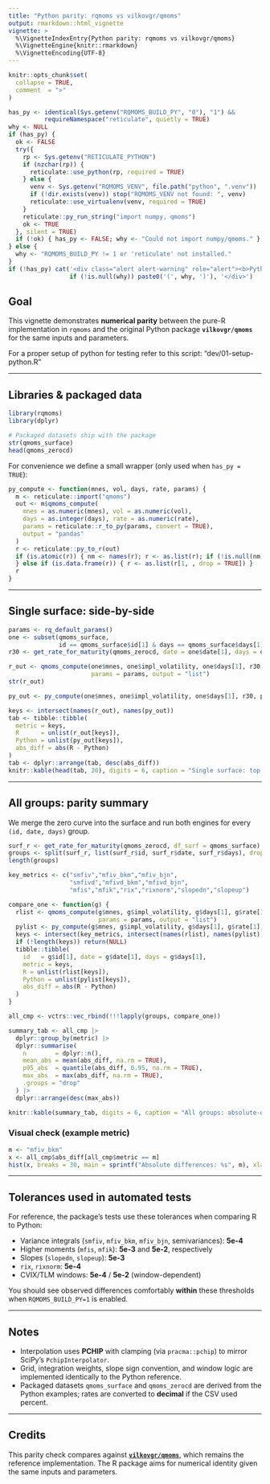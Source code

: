 ```yaml
---
title: "Python parity: rqmoms vs vilkovgr/qmoms"
output: rmarkdown::html_vignette
vignette: >
  %\VignetteIndexEntry{Python parity: rqmoms vs vilkovgr/qmoms}
  %\VignetteEngine{knitr::rmarkdown}
  %\VignetteEncoding{UTF-8}
---
```


```r
knitr::opts_chunk$set(
  collapse = TRUE,
  comment  = ">"
)
```

```r
has_py <- identical(Sys.getenv("RQMOMS_BUILD_PY", "0"), "1") &&
          requireNamespace("reticulate", quietly = TRUE)
why <- NULL
if (has_py) {
  ok <- FALSE
  try({
    rp <- Sys.getenv("RETICULATE_PYTHON")
    if (nzchar(rp)) {
      reticulate::use_python(rp, required = TRUE)
    } else {
      venv <- Sys.getenv("RQMOMS_VENV", file.path("python", ".venv"))
      if (!dir.exists(venv)) stop("RQMOMS_VENV not found: ", venv)
      reticulate::use_virtualenv(venv, required = TRUE)
    }
    reticulate::py_run_string("import numpy, qmoms")
    ok <- TRUE
  }, silent = TRUE)
  if (!ok) { has_py <- FALSE; why <- "Could not import numpy/qmoms." }
} else {
  why <- "RQMOMS_BUILD_PY != 1 or 'reticulate' not installed."
}
if (!has_py) cat('<div class="alert alert-warning" role="alert"><b>Python parity is disabled.</b> Set <code>RQMOMS_BUILD_PY=1</code> and either <code>RETICULATE_PYTHON</code> or <code>RQMOMS_VENV</code>. ',
                 if (!is.null(why)) paste0('(', why, ')'), '</div>')
```

## Goal

This vignette demonstrates **numerical parity** between the pure-R implementation in `rqmoms` and the original Python package **`vilkovgr/qmoms`** for the same inputs and parameters.

For a proper setup of python for testing refer to this script: "dev/01-setup-python.R"

---

## Libraries & packaged data

```r
library(rqmoms)
library(dplyr)

# Packaged datasets ship with the package
str(qmoms_surface)
head(qmoms_zerocd)
```

For convenience we define a small wrapper (only used when `has_py = TRUE`):

```r
py_compute <- function(mnes, vol, days, rate, params) {
  m <- reticulate::import("qmoms")
  out <- m$qmoms_compute(
    mnes = as.numeric(mnes), vol = as.numeric(vol),
    days = as.integer(days), rate = as.numeric(rate),
    params = reticulate::r_to_py(params, convert = TRUE),
    output = "pandas"
  )
  r <- reticulate::py_to_r(out)
  if (is.atomic(r)) { nm <- names(r); r <- as.list(r); if (!is.null(nm)) names(r) <- nm
  } else if (is.data.frame(r)) { r <- as.list(r[1, , drop = TRUE]) }
  r
}
```

---

## Single surface: side-by-side

```r
params <- rq_default_params()
one <- subset(qmoms_surface,
              id == qmoms_surface$id[1] & days == qmoms_surface$days[1])
r30 <- get_rate_for_maturity(qmoms_zerocd, date = one$date[1], days = one$days[1])

r_out <- qmoms_compute(one$mnes, one$impl_volatility, one$days[1], r30,
                       params = params, output = "list")
str(r_out)
```

```r
py_out <- py_compute(one$mnes, one$impl_volatility, one$days[1], r30, params)

keys <- intersect(names(r_out), names(py_out))
tab <- tibble::tibble(
  metric = keys,
  R      = unlist(r_out[keys]),
  Python = unlist(py_out[keys]),
  abs_diff = abs(R - Python)
)
tab <- dplyr::arrange(tab, desc(abs_diff))
knitr::kable(head(tab, 20), digits = 6, caption = "Single surface: top absolute differences")
```

---

## All groups: parity summary

We merge the zero curve into the surface and run both engines for every `(id, date, days)` group.

```r
surf_r <- get_rate_for_maturity(qmoms_zerocd, df_surf = qmoms_surface)
groups <- split(surf_r, list(surf_r$id, surf_r$date, surf_r$days), drop = TRUE)
length(groups)
```

```r
key_metrics <- c("smfiv","mfiv_bkm","mfiv_bjn",
                 "smfivd","mfivd_bkm","mfivd_bjn",
                 "mfis","mfik","rix","rixnorm","slopedn","slopeup")

compare_one <- function(g) {
  rlist <- qmoms_compute(g$mnes, g$impl_volatility, g$days[1], g$rate[1],
                         params = params, output = "list")
  pylist <- py_compute(g$mnes, g$impl_volatility, g$days[1], g$rate[1], params)
  keys <- intersect(key_metrics, intersect(names(rlist), names(pylist)))
  if (!length(keys)) return(NULL)
  tibble::tibble(
    id   = g$id[1], date = g$date[1], days = g$days[1],
    metric = keys,
    R = unlist(rlist[keys]),
    Python = unlist(pylist[keys]),
    abs_diff = abs(R - Python)
  )
}

all_cmp <- vctrs::vec_rbind(!!!lapply(groups, compare_one))

summary_tab <- all_cmp |>
  dplyr::group_by(metric) |>
  dplyr::summarise(
    n        = dplyr::n(),
    mean_abs = mean(abs_diff, na.rm = TRUE),
    p95_abs  = quantile(abs_diff, 0.95, na.rm = TRUE),
    max_abs  = max(abs_diff, na.rm = TRUE),
    .groups = "drop"
  ) |>
  dplyr::arrange(desc(max_abs))

knitr::kable(summary_tab, digits = 6, caption = "All groups: absolute-difference summary by metric")
```

### Visual check (example metric)

```r
m <- "mfiv_bkm"
x <- all_cmp$abs_diff[all_cmp$metric == m]
hist(x, breaks = 30, main = sprintf("Absolute differences: %s", m), xlab = "abs diff")
```

---

## Tolerances used in automated tests

For reference, the package’s tests use these tolerances when comparing R to Python:

* Variance integrals (`smfiv`, `mfiv_bkm`, `mfiv_bjn`, semivariances): **5e-4**
* Higher moments (`mfis`, `mfik`): **5e-3** and **5e-2**, respectively
* Slopes (`slopedn`, `slopeup`): **5e-3**
* `rix`, `rixnorm`: **5e-4**
* CVIX/TLM windows: **5e-4** / **5e-2** (window-dependent)

You should see observed differences comfortably **within** these thresholds when `RQMOMS_BUILD_PY=1` is enabled.

---

## Notes

* Interpolation uses **PCHIP** with clamping (via `pracma::pchip`) to mirror SciPy’s `PchipInterpolator`.
* Grid, integration weights, slope sign convention, and window logic are implemented identically to the Python reference.
* Packaged datasets `qmoms_surface` and `qmoms_zerocd` are derived from the Python examples; rates are converted to **decimal** if the CSV used percent.

---

## Credits

This parity check compares against **[`vilkovgr/qmoms`](https://github.com/vilkovgr/qmoms)**, which remains the reference implementation. The R package aims for numerical identity given the same inputs and parameters.

